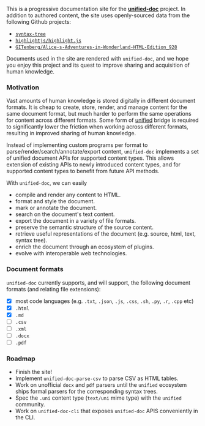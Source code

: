 This is a progressive documentation site for the [**unified-doc**][unified-doc] project.  In addition to authored content, the site uses openly-sourced data from the following Github projects:
- [`syntax-tree`][syntax-tree]
- [`highlightjs/highlight.js`][highlightjs]
- [`GITenberg/Alice-s-Adventures-in-Wonderland-HTML-Edition_928`][gitenberg]

Documents used in the site are rendered with `unified-doc`, and we hope you enjoy this project and its quest to improve sharing and acquisition of human knowledge.

### Motivation

Vast amounts of human knowledge is stored digitally in different document formats.  It is cheap to create, store, render, and manage content for the same document format, but much harder to perform the same operations for content across different formats.  Some form of [unified][unified] bridge is required to significantly lower the friction when working across different formats, resulting in improved sharing of human knowledge.

Instead of implementing custom programs per format to parse/render/search/annotate/export content, `unified-doc` implements a set of unified document APIs for supported content types.  This allows extension of existing APIs to newly introduced content types, and for supported content types to benefit from future API methods.

With `unified-doc`, we can easily
- compile and render any content to HTML.
- format and style the document.
- mark or annotate the document.
- search on the document's text content.
- export the document in a variety of file formats.
- preserve the semantic structure of the source content.
- retrieve useful representations of the document (e.g. source, html, text, syntax tree).
- enrich the document through an ecosystem of plugins.
- evolve with interoperable web technologies.

### Document formats

`unified-doc` currently supports, and will support, the following document formats (and relating file extensions):
- [x] most code languages (e.g. `.txt`, `.json`, `.js`, `.css`, `.sh`, `.py`, `.r`, `.cpp` etc)
- [x] `.html`
- [x] `.md`
- [ ] `.csv`
- [ ] `.xml`
- [ ] `.docx`
- [ ] `.pdf`

### Roadmap
- Finish the site!
- Implement `unified-doc-parse-csv` to parse CSV as HTML tables.
- Work on unofficial `docx` and `pdf` parsers until the `unified` ecosystem ships formal parsers for the corresponding syntax trees.
- Spec the `.uni` content type (`text/uni` mime type) with the `unified` community.
- Work on `unified-doc-cli` that exposes `unified-doc` APIS conveniently in the CLI.

<!-- Definitions -->
[gitenberg]: https://github.com/GITenberg/Alice-s-Adventures-in-Wonderland-HTML-Edition_928
[highlightjs]: https://github.com/highlightjs/highlight.js
[syntax-tree]: https://github.com/syntax-tree
[unified]: https://github.com/unifiedjs
[unified-doc]: https://github.com/unified-doc/unified-doc
